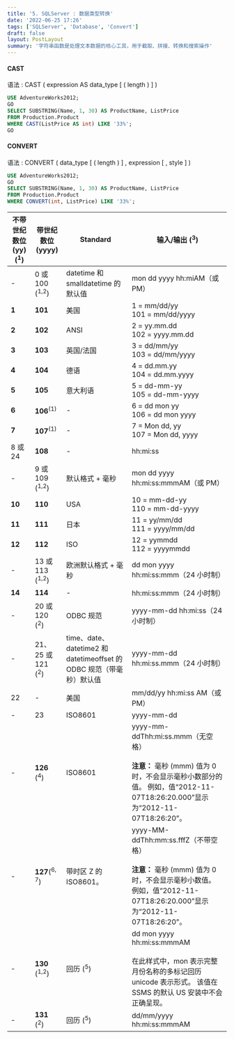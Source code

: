 ```yaml
---
title: '5. SQLServer : 数据类型转换'
date: '2022-06-25 17:26'
tags: ['SQLServer', 'Database', 'Convert']
draft: false
layout: PostLayout
summary: '字符串函数是处理文本数据的核心工具，用于截取、拼接、转换和搜索操作'
---
```


<TOCInline toc={props.toc} />

#### CAST 

语法 : CAST ( expression AS data_type [ ( length ) ] )  

```SQL
USE AdventureWorks2012;  
GO  
SELECT SUBSTRING(Name, 1, 30) AS ProductName, ListPrice  
FROM Production.Product  
WHERE CAST(ListPrice AS int) LIKE '33%';  
GO  
```





#### CONVERT

语法 : CONVERT ( data_type [ ( length ) ] , expression [ , style ] )  



```SQL
USE AdventureWorks2012;  
GO  
SELECT SUBSTRING(Name, 1, 30) AS ProductName, ListPrice  
FROM Production.Product  
WHERE CONVERT(int, ListPrice) LIKE '33%';  
```

<table aria-label="日期和时间样式" class="table table-sm">
<thead>
<tr>
<th>不带世纪数位 (yy) (<sup>1</sup>)</th>
<th>带世纪数位 (yyyy)</th>
<th>Standard</th>
<th>输入/输出 (<sup>3</sup>)</th>
</tr>
</thead>
<tbody>
<tr>
<td>-</td>
<td>0 或 100 (<sup>1,</sup><sup>2</sup>) </td>
<td>datetime 和 smalldatetime 的默认值</td>
<td>mon dd yyyy hh:miAM（或 PM）</td>
</tr>
<tr>
<td><strong>1</strong></td>
<td><strong>101</strong></td>
<td>美国</td>
<td>1 = mm/dd/yy<br/> 101 = mm/dd/yyyy</td>
</tr>
<tr>
<td><strong>2</strong></td>
<td><strong>102</strong></td>
<td>ANSI</td>
<td>2 = yy.mm.dd<br/> 102 = yyyy.mm.dd</td>
</tr>
<tr>
<td><strong>3</strong></td>
<td><strong>103</strong></td>
<td>英国/法国</td>
<td>3 = dd/mm/yy<br/> 103 = dd/mm/yyyy</td>
</tr>
<tr>
<td><strong>4</strong></td>
<td><strong>104</strong></td>
<td>德语</td>
<td>4 = dd.mm.yy<br/> 104 = dd.mm.yyyy</td>
</tr>
<tr>
<td><strong>5</strong></td>
<td><strong>105</strong></td>
<td>意大利语</td>
<td>5 = dd-mm-yy<br/> 105 = dd-mm-yyyy</td>
</tr>
<tr>
<td><strong>6</strong></td>
<td><strong>106</strong><sup>(1)</sup></td>
<td>-</td>
<td>6 = dd mon yy<br/> 106 = dd mon yyyy</td>
</tr>
<tr>
<td><strong>7</strong></td>
<td><strong>107</strong><sup>(1)</sup></td>
<td>-</td>
<td>7 = Mon dd, yy<br/> 107 = Mon dd, yyyy</td>
</tr>
<tr>
<td>8 或 24 </td>
<td><strong>108</strong></td>
<td>-</td>
<td>hh:mi:ss</td>
</tr>
<tr>
<td>-</td>
<td>9 或 109 (<sup>1,</sup><sup>2</sup>) </td>
<td>默认格式 + 毫秒</td>
<td>mon dd yyyy hh:mi:ss:mmmAM（或 PM）</td>
</tr>
<tr>
<td><strong>10</strong></td>
<td><strong>110</strong></td>
<td>USA</td>
<td>10 = mm-dd-yy<br/> 110 = mm-dd-yyyy</td>
</tr>
<tr>
<td><strong>11</strong></td>
<td><strong>111</strong></td>
<td>日本</td>
<td>11 = yy/mm/dd<br/> 111 = yyyy/mm/dd</td>
</tr>
<tr>
<td><strong>12</strong></td>
<td><strong>112</strong></td>
<td>ISO</td>
<td>12 = yymmdd<br/> 112 = yyyymmdd</td>
</tr>
<tr>
<td>-</td>
<td>13 或 113 (<sup>1,</sup><sup>2</sup>) </td>
<td>欧洲默认格式 + 毫秒</td>
<td>dd mon yyyy hh:mi:ss:mmm（24 小时制）</td>
</tr>
<tr>
<td><strong>14</strong></td>
<td><strong>114</strong></td>
<td>-</td>
<td>hh:mi:ss:mmm（24 小时制）</td>
</tr>
<tr>
<td>-</td>
<td>20 或 120 (<sup>2</sup>) </td>
<td>ODBC 规范</td>
<td>yyyy-mm-dd hh:mi:ss（24 小时制）</td>
</tr>
<tr>
<td>-</td>
<td>21、25 或 121   (<sup>2</sup>)</td>
<td>time、date、datetime2 和 datetimeoffset 的 ODBC 规范（带毫秒）默认值</td>
<td>yyyy-mm-dd hh:mi:ss.mmm（24 小时制）</td>
</tr>
<tr>
<td>22 </td>
<td>-</td>
<td>美国</td>
<td>mm/dd/yy hh:mi:ss AM（或 PM）</td>
</tr>
<tr>
<td>-</td>
<td>23 </td>
<td>ISO8601</td>
<td>yyyy-mm-dd</td>
</tr>
<tr>
<td>-</td>
<td><strong>126</strong> (<sup>4</sup>)</td>
<td>ISO8601</td>
<td>yyyy-mm-ddThh:mi:ss.mmm（无空格）<br/><br/> <strong>注意：</strong> 毫秒 (mmm) 值为 0 时，不会显示毫秒小数部分的值。 例如，值“2012-11-07T18:26:20.000”显示为“2012-11-07T18:26:20”。</td>
</tr>
<tr>
<td>-</td>
<td><strong>127</strong>(<sup>6, 7</sup>)</td>
<td>带时区 Z 的 ISO8601。</td>
<td>yyyy-MM-ddThh:mm:ss.fffZ（不带空格）<br/><br/> <strong>注意：</strong> 毫秒 (mmm) 值为 0 时，不会显示毫秒小数值。 例如，值“2012-11-07T18:26:20.000”显示为“2012-11-07T18:26:20”。</td>
</tr>
<tr>
<td>-</td>
<td><strong>130</strong> (<sup>1,</sup><sup>2</sup>)</td>
<td>回历 (<sup>5</sup>)</td>
<td>dd mon yyyy hh:mi:ss:mmmAM<br/><br/> 在此样式中，mon 表示完整月份名称的多标记回历 unicode 表示形式。 该值在 SSMS 的默认 US 安装中不会正确呈现。</td>
</tr>
<tr>
<td>-</td>
<td><strong>131</strong> (<sup>2</sup>)</td>
<td>回历 (<sup>5</sup>)</td>
<td>dd/mm/yyyy hh:mi:ss:mmmAM</td>
</tr>
</tbody>
</table>

